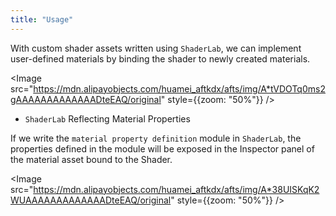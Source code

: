 ```yaml
---
title: "Usage"
---
```


With custom shader assets written using `ShaderLab`, we can implement user-defined materials by binding the shader to newly created materials.

<Image src="https://mdn.alipayobjects.com/huamei_aftkdx/afts/img/A*tVDOTq0ms2gAAAAAAAAAAAAADteEAQ/original" style={{zoom: "50%"}} />

- `ShaderLab` Reflecting Material Properties

If we write the `material property definition` module in `ShaderLab`, the properties defined in the module will be exposed in the Inspector panel of the material asset bound to the Shader.

<Image src="https://mdn.alipayobjects.com/huamei_aftkdx/afts/img/A*38UISKqK2WUAAAAAAAAAAAAADteEAQ/original" style={{zoom: "50%"}} />

